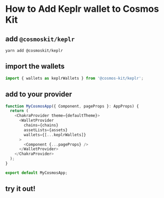 
# How to Add Keplr wallet to Cosmos Kit

## add `@cosmoskit/keplr`

```
yarn add @cosmoskit/keplr
```

## import the wallets

```js
import { wallets as keplrWallets } from '@cosmos-kit/keplr';
```

## add to your provider

```js
function MyCosmosApp({ Component, pageProps }: AppProps) {
  return (
    <ChakraProvider theme={defaultTheme}>
      <WalletProvider
        chains={chains}
        assetLists={assets}
        wallets={[...keplrWallets]}
      >
        <Component {...pageProps} />
      </WalletProvider>
    </ChakraProvider>
  );
}

export default MyCosmosApp;
```

## try it out!

<WalletSection walletNames={walletNames}/>

